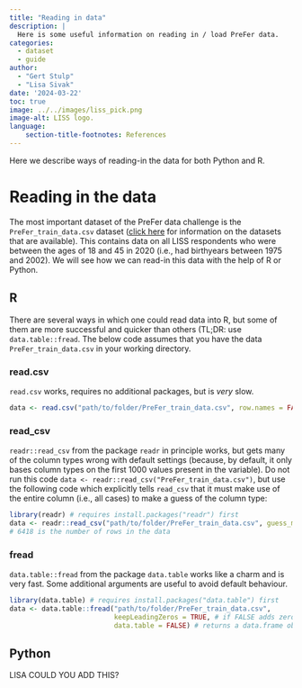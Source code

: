 ```yaml
---
title: "Reading in data"
description: |
  Here is some useful information on reading in / load PreFer data.   
categories:
  - dataset
  - guide
author: 
  - "Gert Stulp"
  - "Lisa Sivak"
date: '2024-03-22'
toc: true
image: ../../images/liss_pick.png
image-alt: LISS logo. 
language: 
    section-title-footnotes: References
---
```



Here we describe ways of reading-in the data for both Python and R. 

# Reading in the data

The most important dataset of the PreFer data challenge is the `PreFer_train_data.csv` dataset ([click here](2024-03-20-prefer-datasets.qmd) for information on the datasets that are available). This contains data on all LISS respondents who were between the ages of 18 and 45 in 2020 (i.e., had birthyears between 1975 and 2002). We will see how we can read-in this data with the help of R or Python. 


## R

There are several ways in which one could read data into R, but some of them are more successful and quicker than others (TL;DR: use `data.table::fread`. The below code assumes that you have the data `PreFer_train_data.csv` in your working directory.   

### read.csv
`read.csv` works, requires no additional packages, but is *very* slow. 
```r
data <- read.csv("path/to/folder/PreFer_train_data.csv", row.names = FALSE) # this works but is very slow
```

### read_csv
`readr::read_csv` from the package `readr` in principle works, but gets many of the column types wrong with default settings (because, by default, it only bases column types on the first 1000 values present in the variable). Do not run this code `data <- readr::read_csv("PreFer_train_data.csv")`, but use the following code which explicitly tells `read_csv` that it must make use of the entire column (i.e., all cases) to make a guess of the column type:

```r
library(readr) # requires install.packages("readr") first
data <- readr::read_csv("path/to/folder/PreFer_train_data.csv", guess_max = 6418) # this works but is slow
# 6418 is the number of rows in the data
```

### fread
`data.table::fread` from the package `data.table` works like a charm and is very fast. Some additional arguments are useful to avoid default behaviour. 

```r
library(data.table) # requires install.packages("data.table") first
data <- data.table::fread("path/to/folder/PreFer_train_data.csv", 
                          keepLeadingZeros = TRUE, # if FALSE adds zeroes to some dates
                          data.table = FALSE) # returns a data.frame object rather than data.table 
```


## Python

LISA COULD YOU ADD THIS? 

